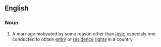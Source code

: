 ==English==

===Noun===
{{en-noun|sg=[[marriage]] of [[convenience]]|pl=marriages of convenience}}

# A marriage motivated by some reason other than [[love]]; especialy one conducted to obtain [[entry]] or [[residence]] [[right]]s in a country